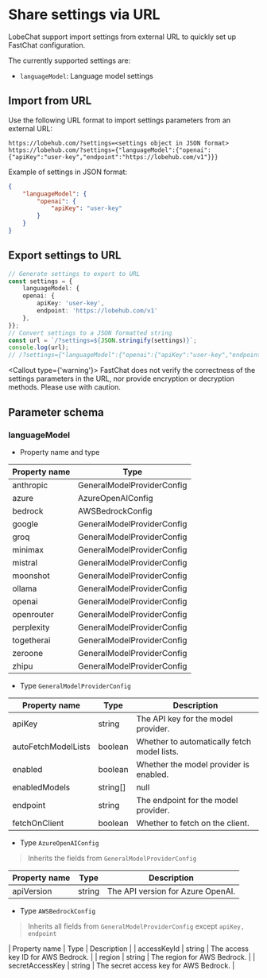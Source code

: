 # Share settings via URL 

LobeChat support import settings from external URL to quickly set up FastChat configuration.

The currently supported settings are:

- `languageModel`: Language model settings

## Import from URL

Use the following URL format to import settings parameters from an external URL:

```plaintext
https://lobehub.com/?settings=<settings object in JSON format>
https://lobehub.com/?settings={"languageModel":{"openai":{"apiKey":"user-key","endpoint":"https://lobehub.com/v1"}}}
```

Example of settings in JSON format:

```json
{
    "languageModel": {
        "openai": {
            "apiKey": "user-key"
        }
    }
}
```

## Export settings to URL

```ts
// Generate settings to export to URL
const settings = {
    languageModel: {
    openai: {
        apiKey: 'user-key',
        endpoint: 'https://lobehub.com/v1'
    },
}};
// Convert settings to a JSON formatted string
const url = `/?settings=${JSON.stringify(settings)}`;
console.log(url); 
// /?settings={"languageModel":{"openai":{"apiKey":"user-key","endpoint":"https://lobehub.com/v1"}}}
```

<Callout type={'warning'}>
    FastChat does not verify the correctness of the settings parameters in the URL, nor provide encryption or decryption methods. Please use with caution.
</Callout>

## Parameter schema

### languageModel

- Property name and type

| Property name | Type                           |
|---------------|--------------------------------|
| anthropic     | GeneralModelProviderConfig      |
| azure         | AzureOpenAIConfig               |
| bedrock       | AWSBedrockConfig                |
| google        | GeneralModelProviderConfig      |
| groq          | GeneralModelProviderConfig      |
| minimax       | GeneralModelProviderConfig      |
| mistral       | GeneralModelProviderConfig      |
| moonshot      | GeneralModelProviderConfig      |
| ollama        | GeneralModelProviderConfig      |
| openai        | GeneralModelProviderConfig      |
| openrouter    | GeneralModelProviderConfig      |
| perplexity    | GeneralModelProviderConfig      |
| togetherai    | GeneralModelProviderConfig      |
| zeroone       | GeneralModelProviderConfig      |
| zhipu         | GeneralModelProviderConfig      |

- Type `GeneralModelProviderConfig`

| Property name | Type                           | Description                                                                 |
|-----------------------|--------------------------|-----------------------------------------------------------------------------|
| apiKey                | string                   | The API key for the model provider.                                          |
| autoFetchModelLists   | boolean                  | Whether to automatically fetch model lists.                                  |
| enabled               | boolean                  | Whether the model provider is enabled.                                       |
| enabledModels         | string[] | null         | The IDs of the enabled models.                                               |
| endpoint              | string                   | The endpoint for the model provider.                                         |
| fetchOnClient         | boolean                  | Whether to fetch on the client.                                              |

- Type `AzureOpenAIConfig`
> Inherits the fields from `GeneralModelProviderConfig`

| Property name | Type                           | Description                                                                 |
|-----------------------|--------------------------|-----------------------------------------------------------------------------|
| apiVersion                | string                   | The API version for Azure OpenAI.                                          |

- Type `AWSBedrockConfig`
> Inherits all fields from `GeneralModelProviderConfig` except `apiKey, endpoint`

| Property name | Type                           | Description                                                                 |
| accessKeyId           | string                   | The access key ID for AWS Bedrock.                                           |
| region                | string                   | The region for AWS Bedrock.                                                  |
| secretAccessKey       | string                   | The secret access key for AWS Bedrock.                                       |

